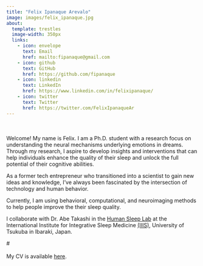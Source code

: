 ```yaml
---
title: "Felix Ipanaque Arevalo"
image: images/felix_ipanaque.jpg
about:
  template: trestles
  image-width: 350px
  links: 
    - icon: envelope
      text: Email
      href: mailto:fipanaque@gmail.com
    - icon: github
      text: GitHub
      href: https://github.com/fipanaque
    - icon: linkedin
      text: LinkedIn
      href: https://www.linkedin.com/in/felixipanaque/
    - icon: twitter
      text: Twitter
      href: https://twitter.com/FelixIpanaqueAr
---
```


<br> <br> Welcome! My name is Felix. I am a Ph.D. student with a research focus on understanding the neural mechanisms underlying emotions in dreams. Through my research, I aspire to develop insights and interventions that can help individuals enhance the quality of their sleep and unlock the full potential of their cognitive abilities.

As a former tech entrepreneur who transitioned into a scientist to gain new ideas and knowledge, I've always been fascinated by the intersection of technology and human behavior. 

Currently, I am using behavioral, computational, and neuroimaging methods to help people improve the their sleep quality.

I collaborate with Dr. Abe Takashi in the [Human Sleep Lab](https://www.u.tsukuba.ac.jp/~abe.takashi.gp/) at the International Institute for Integrative Sleep Medicine [(IIIS)](https://wpi-iiis.tsukuba.ac.jp/), University of Tsukuba in Ibaraki, Japan.


#<br> <br> My CV is available [here](files/Felix Ipanaque_CV.pdf).

